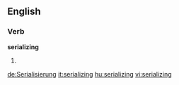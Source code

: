 ==English==

===Verb===
'''serializing'''

# {{present participle of|[[serialize]]}}

[[de:Serialisierung]]
[[it:serializing]]
[[hu:serializing]]
[[vi:serializing]]